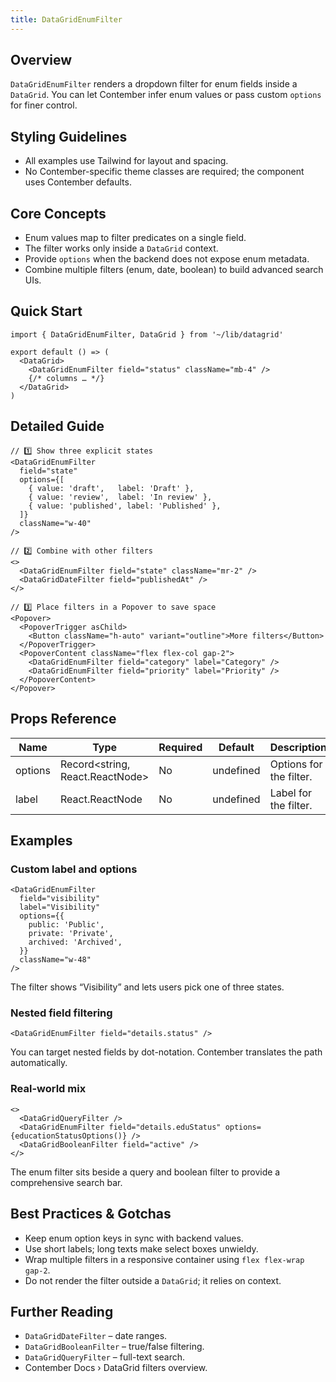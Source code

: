 ```yaml
---
title: DataGridEnumFilter
---
```


<!-- Edited by human: false -->
<!-- Examples count: 13 -->
<!-- Source examples: 2 -->
<!-- Playground examples: 1 -->
<!-- External examples: 10 -->
<!-- Import examples: 6 -->

## Overview
`DataGridEnumFilter` renders a dropdown filter for enum fields inside a `DataGrid`.
You can let Contember infer enum values or pass custom `options` for finer control.

## Styling Guidelines
* All examples use Tailwind for layout and spacing.
* No Contember-specific theme classes are required; the component uses Contember defaults.

## Core Concepts
* Enum values map to filter predicates on a single field.
* The filter works only inside a `DataGrid` context.
* Provide `options` when the backend does not expose enum metadata.
* Combine multiple filters (enum, date, boolean) to build advanced search UIs.

## Quick Start
```tsx
import { DataGridEnumFilter, DataGrid } from '~/lib/datagrid'

export default () => (
  <DataGrid>
    <DataGridEnumFilter field="status" className="mb-4" />
    {/* columns … */}
  </DataGrid>
)
```

## Detailed Guide
```tsx
// 1️⃣ Show three explicit states
<DataGridEnumFilter
  field="state"
  options={[
    { value: 'draft',   label: 'Draft' },
    { value: 'review',  label: 'In review' },
    { value: 'published', label: 'Published' },
  ]}
  className="w-40"
/>

// 2️⃣ Combine with other filters
<>
  <DataGridEnumFilter field="state" className="mr-2" />
  <DataGridDateFilter field="publishedAt" />
</>

// 3️⃣ Place filters in a Popover to save space
<Popover>
  <PopoverTrigger asChild>
    <Button className="h-auto" variant="outline">More filters</Button>
  </PopoverTrigger>
  <PopoverContent className="flex flex-col gap-2">
    <DataGridEnumFilter field="category" label="Category" />
    <DataGridEnumFilter field="priority" label="Priority" />
  </PopoverContent>
</Popover>
```

## Props Reference
| Name    | Type                               | Required | Default   | Description                    |
|---------|------------------------------------|----------|-----------|--------------------------------|
| options | Record&lt;string, React.ReactNode> | No       | undefined | Options for the filter.        |
| label   | React.ReactNode                    | No       | undefined | Label for the filter.          |

## Examples
### Custom label and options
```tsx
<DataGridEnumFilter
  field="visibility"
  label="Visibility"
  options={{
    public: 'Public',
    private: 'Private',
    archived: 'Archived',
  }}
  className="w-48"
/>
```
The filter shows “Visibility” and lets users pick one of three states.

### Nested field filtering
```tsx
<DataGridEnumFilter field="details.status" />
```
You can target nested fields by dot-notation. Contember translates the path automatically.

### Real-world mix
```tsx
<>
  <DataGridQueryFilter />
  <DataGridEnumFilter field="details.eduStatus" options={educationStatusOptions()} />
  <DataGridBooleanFilter field="active" />
</>
```
The enum filter sits beside a query and boolean filter to provide a comprehensive search bar.

## Best Practices & Gotchas
* Keep enum option keys in sync with backend values.
* Use short labels; long texts make select boxes unwieldy.
* Wrap multiple filters in a responsive container using `flex flex-wrap gap-2`.
* Do not render the filter outside a `DataGrid`; it relies on context.

## Further Reading
* `DataGridDateFilter` – date ranges.
* `DataGridBooleanFilter` – true/false filtering.
* `DataGridQueryFilter` – full-text search.
* Contember Docs › DataGrid filters overview.

<!-- End of Generated Documentation -->
